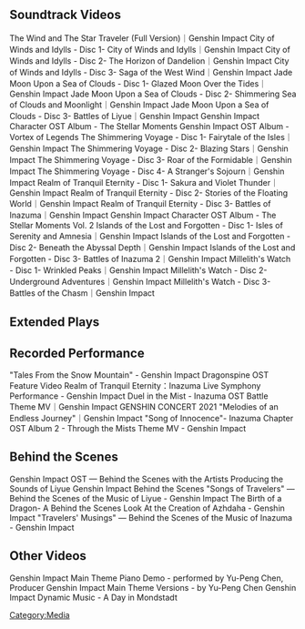{{SoundtrackTabs}}

==Soundtrack Videos==
<gallery hideaddbutton="true" captionalign="center">
The Wind and The Star Traveler (Full Version)｜Genshin Impact
City of Winds and Idylls - Disc 1- City of Winds and Idylls｜Genshin Impact
City of Winds and Idylls - Disc 2- The Horizon of Dandelion｜Genshin Impact
City of Winds and Idylls - Disc 3- Saga of the West Wind｜Genshin Impact
Jade Moon Upon a Sea of Clouds - Disc 1- Glazed Moon Over the Tides｜Genshin Impact
Jade Moon Upon a Sea of Clouds - Disc 2- Shimmering Sea of Clouds and Moonlight｜Genshin Impact
Jade Moon Upon a Sea of Clouds - Disc 3- Battles of Liyue｜Genshin Impact
Genshin Impact Character OST Album - The Stellar Moments
Genshin Impact OST Album - Vortex of Legends
The Shimmering Voyage - Disc 1- Fairytale of the Isles｜Genshin Impact
The Shimmering Voyage - Disc 2- Blazing Stars｜Genshin Impact
The Shimmering Voyage - Disc 3- Roar of the Formidable｜Genshin Impact
The Shimmering Voyage - Disc 4- A Stranger's Sojourn｜Genshin Impact
Realm of Tranquil Eternity - Disc 1- Sakura and Violet Thunder｜Genshin Impact
Realm of Tranquil Eternity - Disc 2- Stories of the Floating World｜Genshin Impact
Realm of Tranquil Eternity - Disc 3- Battles of Inazuma｜Genshin Impact
Genshin Impact Character OST Album - The Stellar Moments Vol. 2
Islands of the Lost and Forgotten - Disc 1- Isles of Serenity and Amnesia｜Genshin Impact
Islands of the Lost and Forgotten - Disc 2- Beneath the Abyssal Depth｜Genshin Impact
Islands of the Lost and Forgotten - Disc 3- Battles of Inazuma 2｜Genshin Impact
Millelith's Watch - Disc 1- Wrinkled Peaks｜Genshin Impact
Millelith's Watch - Disc 2- Underground Adventures｜Genshin Impact
Millelith's Watch - Disc 3- Battles of the Chasm｜Genshin Impact
</gallery>

==Extended Plays==
{{Main|Extended Play}}
{{Transclude|Extended Play|Videos}}

==Recorded Performance==
<gallery hideaddbutton="true" captionalign="center">
"Tales From the Snow Mountain" - Genshin Impact Dragonspine OST Feature Video
Realm of Tranquil Eternity：Inazuma Live Symphony Performance - Genshin Impact
Duel in the Mist - Inazuma OST Battle Theme MV｜Genshin Impact
GENSHIN CONCERT 2021 "Melodies of an Endless Journey"｜Genshin Impact
"Song of Innocence"- Inazuma Chapter OST Album 2 - Through the Mists Theme MV - Genshin Impact
</gallery>

==Behind the Scenes==
{{Main|Developer Insight}}
<gallery hideaddbutton="true" captionalign="center">
Genshin Impact OST &mdash; Behind the Scenes with the Artists
Producing the Sounds of Liyue Genshin Impact Behind the Scenes
"Songs of Travelers" &mdash; Behind the Scenes of the Music of Liyue - Genshin Impact
The Birth of a Dragon- A Behind the Scenes Look At the Creation of Azhdaha - Genshin Impact
"Travelers' Musings" &mdash; Behind the Scenes of the Music of Inazuma - Genshin Impact
</gallery>

==Other Videos==
<gallery hideaddbutton="true" captionalign="center">
Genshin Impact Main Theme Piano Demo - performed by Yu-Peng Chen, Producer
Genshin Impact Main Theme Versions - by Yu-Peng Chen
Genshin Impact Dynamic Music - A Day in Mondstadt
</gallery>
[[Category:Media]]
